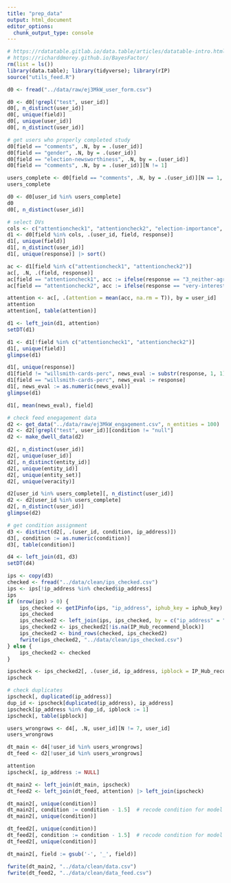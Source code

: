 ```yaml
---
title: "prep_data"
output: html_document
editor_options: 
  chunk_output_type: console
---
```


```r
# https://rdatatable.gitlab.io/data.table/articles/datatable-intro.html
# https://richarddmorey.github.io/BayesFactor/
rm(list = ls())
library(data.table); library(tidyverse); library(rIP)
source("utils_feed.R")
```

```r
d0 <- fread("../data/raw/ej3MkW_user_form.csv")
```

```r
d0 <- d0[!grepl("test", user_id)]
d0[, n_distinct(user_id)]
d0[, unique(field)]
d0[, unique(user_id)]
d0[, n_distinct(user_id)]
```

```r
# get users who properly completed study
d0[field == "comments", .N, by = .(user_id)]
d0[field == "gender", .N, by = .(user_id)]
d0[field == "election-newsworthiness", .N, by = .(user_id)]
d0[field == "comments", .N, by = .(user_id)][N != 1]

users_complete <- d0[field == "comments", .N, by = .(user_id)][N == 1, user_id]
users_complete

d0 <- d0[user_id %in% users_complete]
d0
d0[, n_distinct(user_id)]
```


```r
# select DVs
cols <- c("attentioncheck1", "attentioncheck2", "election-importance", "election-newsworthiness", "johnny-importance", "johnny-newsworthiness", "willsmith-importance", "willsmith-newsworthiness", "willsmith-cards-perc")
d1 <- d0[field %in% cols, .(user_id, field, response)]
d1[, unique(field)]
d1[, n_distinct(user_id)]
d1[, unique(response)] |> sort()
```

```r
ac <- d1[field %in% c("attentioncheck1", "attentioncheck2")]
ac[, .N, .(field, response)]
ac[field == "attentioncheck1", acc := ifelse(response == "3_neither-agree-nor-disagree", 1, 0)]
ac[field == "attentioncheck2", acc := ifelse(response == "very-interested;extremely-interested", 1, 0)]

attention <- ac[, .(attention = mean(acc, na.rm = T)), by = user_id]
attention
attention[, table(attention)]

d1 <- left_join(d1, attention)
setDT(d1)
```


```r
d1 <- d1[!field %in% c("attentioncheck1", "attentioncheck2")]
d1[, unique(field)]
glimpse(d1)

d1[, unique(response)]
d1[field != "willsmith-cards-perc", news_eval := substr(response, 1, 1)]
d1[field == "willsmith-cards-perc", news_eval := response]
d1[, news_eval := as.numeric(news_eval)]
glimpse(d1)

d1[, mean(news_eval), field]
```

```r
# check feed enegagement data
d2 <- get_data("../data/raw/ej3MkW_engagement.csv", n_entities = 100)
d2 <- d2[!grepl("test", user_id)][condition != "null"]
d2 <- make_dwell_data(d2)

d2[, n_distinct(user_id)]
d2[, unique(user_id)]
d2[, n_distinct(entity_id)]
d2[, unique(entity_id)]
d2[, unique(entity_set)]
d2[, unique(veracity)]

d2[user_id %in% users_complete][, n_distinct(user_id)]
d2 <- d2[user_id %in% users_complete]
d2[, n_distinct(user_id)]
glimpse(d2)

# get condition assignment
d3 <- distinct(d2[, .(user_id, condition, ip_address)])
d3[, condition := as.numeric(condition)]
d3[, table(condition)]

d4 <- left_join(d1, d3)
setDT(d4)
```


```r
ips <- copy(d3)
checked <- fread("../data/clean/ips_checked.csv")
ips <- ips[!ip_address %in% checked$ip_address]
ips
if (nrow(ips) > 0) {
    ips_checked <- getIPinfo(ips, "ip_address", iphub_key = iphub_key)
    ips_checked
    ips_checked2 <- left_join(ips, ips_checked, by = c("ip_address" = "IPAddress"))
    ips_checked2 <- ips_checked2[!is.na(IP_Hub_recommend_block)]
    ips_checked2 <- bind_rows(checked, ips_checked2)
    fwrite(ips_checked2, "../data/clean/ips_checked.csv")
} else {
    ips_checked2 <- checked
}
```


```r
ipscheck <- ips_checked2[, .(user_id, ip_address, ipblock = IP_Hub_recommend_block)]
ipscheck

# check duplicates
ipscheck[, duplicated(ip_address)]
dup_id <- ipscheck[duplicated(ip_address), ip_address]
ipscheck[ip_address %in% dup_id, ipblock := 1]
ipscheck[, table(ipblock)]
```


```r
users_wrongrows <- d4[, .N, user_id][N != 7, user_id]
users_wrongrows

dt_main <- d4[!user_id %in% users_wrongrows]
dt_feed <- d2[!user_id %in% users_wrongrows]
```



```r
attention
ipscheck[, ip_address := NULL]

dt_main2 <- left_join(dt_main, ipscheck)
dt_feed2 <- left_join(dt_feed, attention) |> left_join(ipscheck)

dt_main2[, unique(condition)]
dt_main2[, condition := condition - 1.5]  # recode condition for model fitting
dt_main2[, unique(condition)]

dt_feed2[, unique(condition)]
dt_feed2[, condition := condition - 1.5]  # recode condition for model fitting
dt_feed2[, unique(condition)]
```


```r
dt_main2[, field := gsub('-', '_', field)]
```


```r
fwrite(dt_main2, "../data/clean/data.csv")
fwrite(dt_feed2, "../data/clean/data_feed.csv")
```

